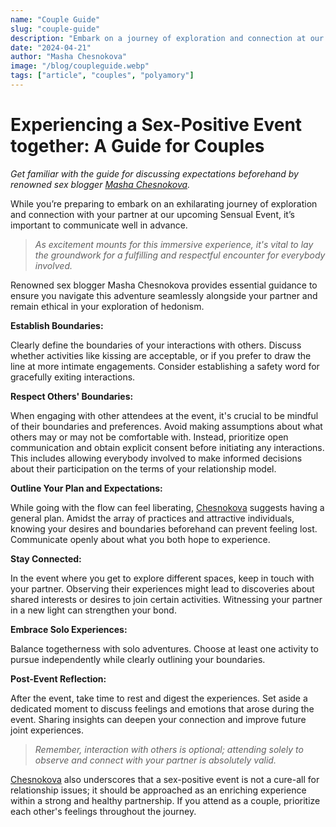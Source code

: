 ```yaml
---
name: "Couple Guide"
slug: "couple-guide"
description: "Embark on a journey of exploration and connection at our upcoming Sensual Event. Before you dive into this immersive experience, renowned sex blogger Masha Chesnokova shares crucial tips on establishing boundaries, respecting others, and staying connected with your partner. From discussing consent to engaging in solo adventures, prepare to navigate this adventure ethically and enjoyably. Remember, the key to a fulfilling experience lies in open communication and mutual respect."
date: "2024-04-21"
author: "Masha Chesnokova"
image: "/blog/coupleguide.webp"
tags: ["article", "couples", "polyamory"]
---
```


# **Experiencing a Sex-Positive Event together: A Guide for Couples**

*Get familiar with the guide for discussing expectations beforehand by renowned sex blogger [Masha Chesnokova](https://t.me/chesno_pro_sex).* 

While you’re preparing to embark on an exhilarating journey of exploration and connection with your partner at our upcoming Sensual Event, it’s important to communicate well in advance. 

> *As excitement mounts for this immersive experience, it's vital to lay the groundwork for a fulfilling and respectful encounter for everybody involved.*
> 

Renowned sex blogger Masha Chesnokova provides essential guidance to ensure you navigate this adventure seamlessly alongside your partner and remain ethical in your exploration of hedonism. 

**Establish Boundaries:**

Clearly define the boundaries of your interactions with others. Discuss whether activities like kissing are acceptable, or if you prefer to draw the line at more intimate engagements. Consider establishing a safety word for gracefully exiting interactions.

**Respect Others' Boundaries:**

When engaging with other attendees at the event, it's crucial to be mindful of their boundaries and preferences. Avoid making assumptions about what others may or may not be comfortable with. Instead, prioritize open communication and obtain explicit consent before initiating any interactions. This includes allowing everybody involved to make informed decisions about their participation on the terms of your relationship model. 

**Outline Your Plan and Expectations:**

While going with the flow can feel liberating, [Chesnokova](https://instagram.com/chesnok0va?igshid=OGQ5ZDc2ODk2ZA==) suggests having a general plan. Amidst the array of practices and attractive individuals, knowing your desires and boundaries beforehand can prevent feeling lost. Communicate openly about what you both hope to experience.

**Stay Connected:**

In the event where you get to explore different spaces, keep in touch with your partner. Observing their experiences might lead to discoveries about shared interests or desires to join certain activities. Witnessing your partner in a new light can strengthen your bond.

**Embrace Solo Experiences:**

Balance togetherness with solo adventures. Choose at least one activity to pursue independently while clearly outlining your boundaries. 

**Post-Event Reflection:**

After the event, take time to rest and digest the experiences. Set aside a dedicated moment to discuss feelings and emotions that arose during the event. Sharing insights can deepen your connection and improve future joint experiences.

> *Remember, interaction with others is optional; attending solely to observe and connect with your partner is absolutely valid.*
> 

[Chesnokova](https://instagram.com/chesnok0va?igshid=OGQ5ZDc2ODk2ZA==)  also underscores that a sex-positive event is not a cure-all for relationship issues; it should be approached as an enriching experience within a strong and healthy partnership. If you attend as a couple, prioritize each other's feelings throughout the journey. 